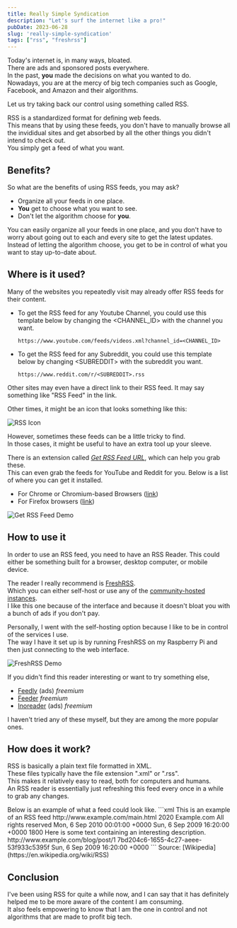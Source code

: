 ```yaml
---
title: Really Simple Syndication
description: "Let's surf the internet like a pro!"
pubDate: 2023-06-28
slug: 'really-simple-syndication'
tags: ["rss", "freshrss"]
---
```


Today's internet is, in many ways, bloated.<br/>
There are ads and sponsored posts everywhere.<br/>
In the past, **you** made the decisions on what you wanted to do.<br/>
Nowadays, you are at the mercy of big tech companies such as Google, Facebook, and Amazon and their algorithms.

Let us try taking back our control using something called RSS.

RSS is a standardized format for defining web feeds.<br/>
This means that by using these feeds, you don't have to manually browse all the invididual sites and get absorbed by all the other things you didn't intend to check out.<br/>
You simply get a feed of what you want.


## Benefits?

So what are the benefits of using RSS feeds, you may ask?
- Organize all your feeds in one place.
- **You** get to choose what you want to see.
- Don't let the algorithm choose for **you**.

You can easily organize all your feeds in one place,
and you don't have to worry about going out to each and every site to get the latest updates.<br/>
Instead of letting the algorithm choose, you get to be in control of what you want to stay up-to-date about.

## Where is it used?
Many of the websites you repeatedly visit may already offer RSS feeds
for their content.

* To get the RSS feed for any Youtube Channel, you could use this template below by changing the \<CHANNEL_ID> with the channel you want.
    ```
    https://www.youtube.com/feeds/videos.xml?channel_id=<CHANNEL_ID>
    ```

* To get the RSS feed for any Subreddit, you could use this template below by changing \<SUBREDDIT> with the subreddit you want.
    ```
    https://www.reddit.com/r/<SUBREDDIT>.rss
    ```

Other sites may even have a direct link to their RSS feed.
It may say something like "RSS Feed" in the link.

Other times, it might be an icon that looks something like this:

![RSS Icon](/assets/blog/rss.svg)

However, sometimes these feeds can be a little tricky to find.<br/>
In those cases, it might be useful to have an extra tool up your sleeve.

There is an extension called *[Get RSS Feed URL](https://github.com/shevabam/get-rss-feed-url-extension)*, which can help you grab these.<br/>
This can even grab the feeds for YouTube and Reddit for you.
Below is a list of where you can get it installed.
* For Chrome or Chromium-based Browsers ([link](https://chrome.google.com/webstore/detail/get-rss-feed-url/kfghpdldaipanmkhfpdcjglncmilendn))
* For Firefox browsers ([link](https://addons.mozilla.org/en-US/firefox/addon/get-rss-feed-url/))

<picture>
  <source srcset="/assets/blog/get-rss-feed-url.webp"/>
  <img src="/assets/blog/get-rss-feed-url.png" alt="Get RSS Feed Demo"/>
</picture> 

## How to use it
In order to use an RSS feed, you need to have an RSS Reader.
This could either be something built for a browser, desktop computer, or mobile device.

The reader I really recommend is [FreshRSS](https://www.freshrss.org).<br/>
Which you can either self-host or use any of the [community-hosted instances](https://freshrss.org/cloud-providers.html).<br/>
I like this one because of the interface and because it doesn't bloat you with a bunch of ads if you don't pay.

Personally, I went with the self-hosting option because I like to be in control of the services I use.<br/>
The way I have it set up is by running FreshRSS on my Raspberry Pi and then just connecting to the web interface.

<picture>
  <source srcset="/assets/blog/freshrss-demo.webp"/>
  <img src="/assets/blog/freshrss-demo.png" alt="FreshRSS Demo"/>
</picture> 

If you didn't find this reader interesting or want to try something else,
* [Feedly](https://feedly.com) (ads) *freemium*
* [Feeder](https://feeder.co) *freemium*
* [Inoreader](https://www.inoreader.com) (ads) *freemium*

I haven't tried any of these myself, but they are among the more popular ones.

## How does it work?

RSS is basically a plain text file formatted in XML.<br/>
These files typically have the file extension ".xml" or ".rss".<br/>
This makes it relatively easy to read, both for computers and humans.<br/>
An RSS reader is essentially just refreshing this feed every once in a while to grab any changes.

<div>
Below is an example of what a feed could look like.
```xml
<?xml version="1.0" encoding="UTF-8" ?>
<rss version="2.0">
<channel>
 <title>RSS Title</title>
 <description>This is an example of an RSS feed</description>
 <link>http://www.example.com/main.html</link>
 <copyright>2020 Example.com All rights reserved</copyright>
 <lastBuildDate>Mon, 6 Sep 2010 00:01:00 +0000</lastBuildDate>
 <pubDate>Sun, 6 Sep 2009 16:20:00 +0000</pubDate>
 <ttl>1800</ttl>

 <item>
  <title>Example entry</title>
  <description>Here is some text containing an interesting description.</description>
  <link>http://www.example.com/blog/post/1</link>
  <guid isPermaLink="false">7bd204c6-1655-4c27-aeee-53f933c5395f</guid>
  <pubDate>Sun, 6 Sep 2009 16:20:00 +0000</pubDate>
 </item>

</channel>
</rss>
```
Source: [Wikipedia](https://en.wikipedia.org/wiki/RSS)
</div>


## Conclusion

I've been using RSS for quite a while now, and I can say that it has definitely helped me to be more aware of the content I am consuming.<br/>
It also feels empowering to know that I am the one in control and not algorithms that are made to profit big tech.